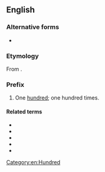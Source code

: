 ==English==

===Alternative forms===
* {{l|en|hecto-}}

===Etymology===
From {{der|en|grc|ἑκατόν||hundred}}.

===Prefix===
{{en-prefix}}

# One [[hundred]]; one hundred times.

====Related terms====
* {{l|en|hecatologue}}
* {{l|en|hecatophyllous}}
* {{l|en|hecatomped}}
* {{l|en|hecatontarchy}}
* {{l|en|hecatontome}}

[[Category:en:Hundred]]